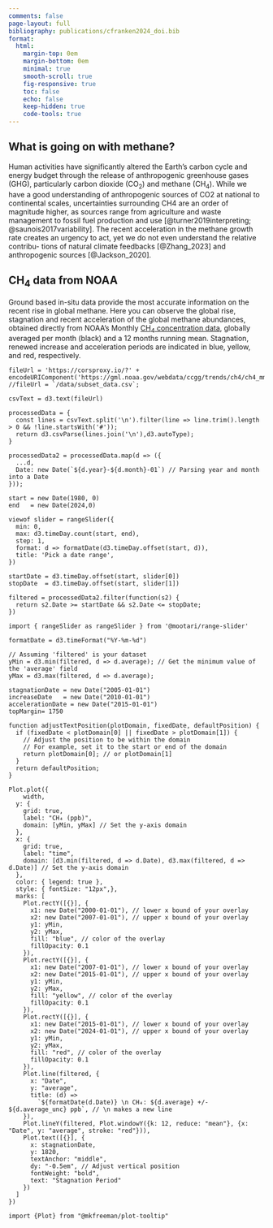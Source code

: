 ```yaml
---
comments: false
page-layout: full
bibliography: publications/cfranken2024_doi.bib
format:
  html:
    margin-top: 0em
    margin-bottom: 0em
    minimal: true
    smooth-scroll: true
    fig-responsive: true
    toc: false
    echo: false
    keep-hidden: true
    code-tools: true
---
```


## What is going on with methane?

Human activities have significantly altered the Earth’s carbon cycle and energy budget through the release of anthropogenic greenhouse gases (GHG), particularly carbon dioxide (CO<sub>2</sub>) and methane (CH<sub>4</sub>). While we have a good understanding of anthropogenic sources of CO2 at national to continental scales, uncertainties surrounding CH4 are an order of magnitude higher, as sources range from agriculture and waste management to fossil fuel production and use [@turner2019interpreting; @saunois2017variability]. The recent acceleration in the methane growth rate creates an urgency to act, yet we do not even understand the relative contribu- tions of natural climate feedbacks [@Zhang_2023] and anthropogenic sources [@Jackson_2020].

## CH<sub>4</sub> data from NOAA

Ground based in-situ data provide the most accurate information on the recent rise in global methane. Here you can observe the global rise, stagnation and recent acceleration of the global methane abundances, obtained directly from NOAA's Monthly [CH<sub>4</sub> concentration data](https://gml.noaa.gov/ccgg/trends_ch4/), globally averaged per month (black) and a 12 months running mean. Stagnation, renewed increase and acceleration periods are indicated in blue, yellow, and red, respectively.

```ojs
fileUrl = 'https://corsproxy.io/?' + encodeURIComponent('https://gml.noaa.gov/webdata/ccgg/trends/ch4/ch4_mm_gl.csv');
//fileUrl = `/data/subset_data.csv`;
```

```ojs
csvText = d3.text(fileUrl)
```

```ojs
processedData = {
  const lines = csvText.split('\n').filter(line => line.trim().length > 0 && !line.startsWith('#'));
  return d3.csvParse(lines.join('\n'),d3.autoType);
}
```

```ojs
processedData2 = processedData.map(d => ({
  ...d,
  Date: new Date(`${d.year}-${d.month}-01`) // Parsing year and month into a Date
}));
```

```ojs
start = new Date(1980, 0)
end   = new Date(2024,0)
```

```ojs
viewof slider = rangeSlider({
  min: 0,
  max: d3.timeDay.count(start, end),
  step: 1,
  format: d => formatDate(d3.timeDay.offset(start, d)),
  title: 'Pick a date range',
})
```

```ojs
startDate = d3.timeDay.offset(start, slider[0])
stopDate  = d3.timeDay.offset(start, slider[1]) 
```

```ojs
filtered = processedData2.filter(function(s2) {
  return s2.Date >= startDate && s2.Date <= stopDate;
})
```

```ojs
import { rangeSlider as rangeSlider } from '@mootari/range-slider'
```

```ojs
formatDate = d3.timeFormat("%Y-%m-%d")
```

```ojs
// Assuming 'filtered' is your dataset
yMin = d3.min(filtered, d => d.average); // Get the minimum value of the 'average' field
yMax = d3.max(filtered, d => d.average);
```

```ojs
stagnationDate = new Date("2005-01-01") 
increaseDate   = new Date("2010-01-01") 
accelerationDate = new Date("2015-01-01") 
topMargin= 1750
```

```ojs
function adjustTextPosition(plotDomain, fixedDate, defaultPosition) {
  if (fixedDate < plotDomain[0] || fixedDate > plotDomain[1]) {
    // Adjust the position to be within the domain
    // For example, set it to the start or end of the domain
    return plotDomain[0]; // or plotDomain[1]
  }
  return defaultPosition;
}
```

```ojs
Plot.plot({
    width,
  y: {
    grid: true,
    label: "CH₄ (ppb)",
    domain: [yMin, yMax] // Set the y-axis domain
  },
  x: {
    grid: true,
    label: "time",
    domain: [d3.min(filtered, d => d.Date), d3.max(filtered, d => d.Date)] // Set the y-axis domain
  },
  color: { legend: true },
  style: { fontSize: "12px",},
  marks: [
    Plot.rectY([{}], { 
      x1: new Date("2000-01-01"), // lower x bound of your overlay
      x2: new Date("2007-01-01"), // upper x bound of your overlay
      y1: yMin,
      y2: yMax,
      fill: "blue", // color of the overlay
      fillOpacity: 0.1
    }),
    Plot.rectY([{}], { 
      x1: new Date("2007-01-01"), // lower x bound of your overlay
      x2: new Date("2015-01-01"), // upper x bound of your overlay
      y1: yMin,
      y2: yMax,
      fill: "yellow", // color of the overlay
      fillOpacity: 0.1
    }),
    Plot.rectY([{}], { 
      x1: new Date("2015-01-01"), // lower x bound of your overlay
      x2: new Date("2024-01-01"), // upper x bound of your overlay
      y1: yMin,
      y2: yMax,
      fill: "red", // color of the overlay
      fillOpacity: 0.1
    }),
    Plot.line(filtered, { 
      x: "Date", 
      y: "average",
      title: (d) =>
        `${formatDate(d.Date)} \n CH₄: ${d.average} +/- ${d.average_unc} ppb`, // \n makes a new line
    }),
    Plot.lineY(filtered, Plot.windowY({k: 12, reduce: "mean"}, {x: "Date", y: "average", stroke: "red"})),
    Plot.text([{}], {
      x: stagnationDate,
      y: 1820,
      textAnchor: "middle",
      dy: "-0.5em", // Adjust vertical position
      fontWeight: "bold",
      text: "Stagnation Period"
    })
  ]
})
```

```ojs
import {Plot} from "@mkfreeman/plot-tooltip"
```